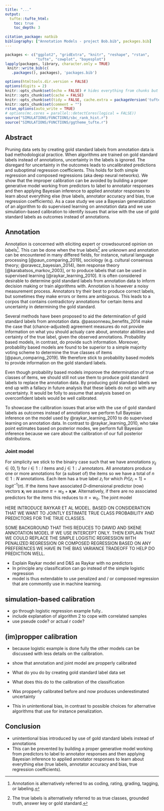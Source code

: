 ```yaml
---
title: "..."
output:
  tufte::tufte_html:
    toc: true
    toc_depth: 3
    
citation_package: natbib
bibliography: ["Annotation Models - project Bob.bib", packages.bib]
---
```


```r
packages <- c("ggplot2", "gridExtra", "knitr", "reshape", "rstan",
              "tufte", "cowplot", "bayesplot")
lapply(packages, library, character.only = TRUE)
 knitr::write_bib(c(
   .packages(), packages), 'packages.bib')

options(htmltools.dir.version = FALSE)
options(digits = 2)
knitr::opts_chunk$set(echo = FALSE) # hides everything from chunks but output
knitr::opts_chunk$set(cache = FALSE)
knitr::opts_chunk$set(tidy = FALSE, cache.extra = packageVersion('tufte'))
knitr::opts_chunk$set(comment = "")
rstan_options(auto_write = TRUE)
# options(mc.cores = parallel::detectCores(logical = FALSE))
source("SIMULATIONS/FUNCTIONS/sbc_rank_hist.r")
source("SIMULATIONS/FUNCTIONS/ggtheme_tufte.r")
```


## Abstract {-}
Pruning data sets by creating gold standard labels from annotation data is bad methodological practice. When algorithms are trained on gold standard labels instead of annotations, uncertainty in the labels is ignored. The disregard for uncertainty in the outcomes leads to uncalibrated predictions and suboptimal regression coefficients. This holds for both simple regression and composed regressions (aka deep neural networks). We show that the improper calibration can be avoided by building a proper generative model working from predictors to label to annotator responses and then applying Bayesian inference to applied annotator responses to learn about everything else (true labels, annotator accuracy and bias, true regression coefficients). As a case study we use a Bayesian generalization of an algorithm to do supervised learning on annotation data and we use simulation-based calibration to identify issues that arise with the use of gold standard labels as outcomes instead of annotations.



## Annotation
Annotation is concerned with eliciting expert or crowdsourced opinion on labels[^1]. This can be done when the true labels[^2] are unknown and annotation can be encountered in many differed fields, for instance, natural language processing [@paun_comparing_2019], sociology (e.g. cultural consensus theory; @oravecz_bayesian_2014), item response theory [@karabatsos_markov_2003], or to produce labels that can be used in supervised learning [@raykar_learning_2010]. It is often considered desirable to determine gold standard labels from annotation data to inform decision making or train algorithms with. Annotation is however a noisy measurement process. Annotators try their best to produce correct labels, but sometimes they make errors or items are ambiguous. This leads to a corpos that contains contradictory annotations for certain items and uncertainty in determining the gold standard. 

Several methods have been proposed to aid the determination of gold standard labels from annotation data. @passonneau_benefits_2014 make the case that (chance-adjusted) agreement measures do not provide information on what you should actualy care about, annotator abilities and certainty of the true label, given the observed annotations. Probability based models, in contrast, do provide such information. Moreover, probability based models are found to be superior to a simple majority voting scheme to determine the true classes of items [@paun_comparing_2019]. We therefore stick to probability based models to provide information on the gold standard labels. 

Even though probability based models imporove the determination of true classes of items, we should still not use them to produce gold standard labels to replace the annotation data. By producing gold standard labels we end up with a fallacy in future analysis that these labels do not go with any uncertainty. It would be folly to assume that analysis based on overconfident labels would be well calibrated. 

To showcase the calibration issues that arise with the use of gold standard labels as outcomes instead of annotations we perform full Bayesian inference on the model used by @raykar_learning_2010 to do supervised learning on annotation data. In contrast to @raykar_learning_2010, who take point estimates based on posterior modes, we perform full Bayesian inference because we care about the calibration of our full posterior distributions. 

### Joint model
For simplicity we stick to the binairy case such that we have annotations $y_{ij} \in \{0, 1\}$ for $i \in 1:I$ items and $j \in 1:J$ annotators. All annotators produce one or more annotations for (a subset of) the items so we have a total of $n \in 1:N$ annotations. Each item has a true label $z_i$ for which $Pr[z_i = 1] = logit^{-1}(\pi)$. If the items have associated $D$-dimensional predictor (row) vectors $\textbf{x}_i$ we assume $\pi = w_0 + \textbf{x}_i\textbf{w}$. Alternatively, if there are no associated predictors for the items this reduces to $\pi = w_0$. The joint model 

HERE INTRODUCE RAYKAR ET AL MODEL. BASED ON CONSIDERATION THAT WE WANT TO JOINTLY ESTIMATE TRUE CLASS PROBABILITY AND PREDICTORS FOR THE TRUE CLASSES. 

SOME BACKGROUND THAT THIS REDUCES TO DAWID AND SKENE ANNOTATION MODEL IF WE USE INTERCEPT ONLY. THEN EXPLAIN THAT WE COULD REPLACE THE SIMPLE LOGISTIC REGRESSION WITH PENALIZED REGRESSION OR COMPOSED REGRESSION BASED ON ANY PREFERENCES WE HAVE IN THE BIAS VARIANCE TRADEOFF TO HELP DO PREDICTION WELL. 

[^1]: Annotation is alternatively referred to as coding, rating, grading, tagging, or labeling.
[^2]: The true labels is alternatively referred to as true classes, grounded truth, answer key or gold standard.




 - Explain Raykar model and D&S as Raykar with no predictors
 - In principle any classification can go instead of the simple logistic regression
 - model is thus extendable to use penalized and / or composed regression that are
   commontly use in machine learning.
   
<!-- Mention that this is a Bayesian generalization of Raykar's model, which reduces to Dawid and Skene's when there are no predictors. -->


   
## simulation-based calibration

 - go through logistic regression example fully..
 - include explanation of algorithm 2 to cope with correlated samples
 - use pseude code? or actual r code?

## (im)propper calibration 
 - because logistic example is done fully the other models can be discussed with 
   less details on the calibration.
 - show that annotation and joint model are propperly calibrated
 
 - What do you do by creating gold standard label data set 
 - What does this do to the calibration of the classification
 - Was propperly calibrated before and now produces underestimated uncertainty
 - This in unintentional bias, in contrast to possible choices for alternative 
   algorithms that use for instance penalization.

## Conclusion
 - unintentional bias introduced by use of gold standard labels instead of annotations
 - This can be prevented by building a proper generative model working from predictors 
   to label to annotator responses and then applying Bayesian inference to applied annotator 
   responses to learn about everything else (true labels, annotator accuracy and bias, 
   true regression coefficients).
   

